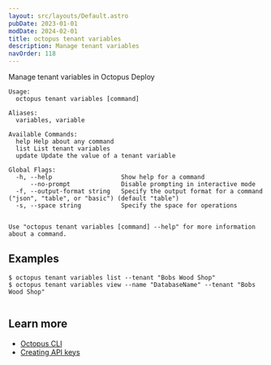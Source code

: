 ```yaml
---
layout: src/layouts/Default.astro
pubDate: 2023-01-01
modDate: 2024-02-01
title: octopus tenant variables
description: Manage tenant variables
navOrder: 118
---
```


Manage tenant variables in Octopus Deploy

```
Usage:
  octopus tenant variables [command]

Aliases:
  variables, variable

Available Commands:
  help Help about any command
  list List tenant variables
  update Update the value of a tenant variable

Global Flags:
  -h, --help                   Show help for a command
      --no-prompt              Disable prompting in interactive mode
  -f, --output-format string   Specify the output format for a command ("json", "table", or "basic") (default "table")
  -s, --space string           Specify the space for operations


Use "octopus tenant variables [command] --help" for more information about a command.
```

## Examples

<SamplesInstance />

```
$ octopus tenant variables list --tenant "Bobs Wood Shop"
$ octopus tenant variables view --name "DatabaseName" --tenant "Bobs Wood Shop"


```

## Learn more

- [Octopus CLI](/docs/octopus-rest-api/cli)
- [Creating API keys](/docs/octopus-rest-api/how-to-create-an-api-key)